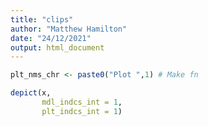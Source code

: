 ---
title: "clips"
author: "Matthew Hamilton"
date: "24/12/2021"
output: html_document
---

```{r echo=F}
plt_nms_chr <- paste0("Plot ",1) # Make fn
```

```{r, eval=F, echo=FALSE fig.cap=plt_nms_chr, out.width = "400px", message=F}
depict(x,
       mdl_indcs_int = 1,
       plt_indcs_int = 1)
```

